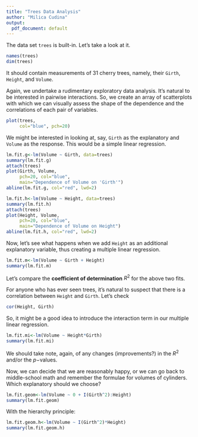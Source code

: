 ```yaml
---
title: "Trees Data Analysis"
author: "Milica Cudina"
output:
  pdf_document: default
---
```


The data set `trees` is built-in. Let's take a look at it. 

```r
names(trees)
dim(trees)
```

It should contain measurements of $31$ cherry trees, namely, their `Girth`, `Height`, and `Volume`. 



Again, we undertake a rudimentary exploratory data analysis. It's natural to be interested in pairwise interactions. So, we create an array of scatterplots with which we can visually assess the shape of the dependence and the correlations of each pair of variables.

```r
plot(trees,
     col="blue", pch=20)
```

We might be interested in looking at, say, `Girth` as the explanatory and `Volume` as the response. This would be a simple linear regression. 

```r
lm.fit.g<-lm(Volume ~ Girth, data=trees)
summary(lm.fit.g)
attach(trees)
plot(Girth, Volume, 
     pch=20, col="blue",
     main="Dependence of Volume on 'Girth'")
abline(lm.fit.g, col="red", lwd=2)

lm.fit.h<-lm(Volume ~ Height, data=trees)
summary(lm.fit.h)
attach(trees)
plot(Height, Volume, 
     pch=20, col="blue",
     main="Dependence of Volume on Height")
abline(lm.fit.h, col="red", lwd=2)
```


Now, let's see what happens when we add `Height` as an additional explanatory variable, thus creating a multiple linear regression. 

```r
lm.fit.m<-lm(Volume ~ Girth + Height)
summary(lm.fit.m)
```

Let's compare the **coefficient of determination** $R^2$ for the above two fits. 


For anyone who has ever seen trees, it's natural to suspect that there is a correlation between `Height` and `Girth`. Let's check

```r
cor(Height, Girth)
```

So, it might be a good idea to introduce the interaction term in our multiple linear regression. 

```r
lm.fit.mi<-lm(Volume ~ Height*Girth)
summary(lm.fit.mi)
```

We should take note, again, of any changes (improvements?) in the $R^2$ and/or the $p-$values. 

Now, we can decide that we are reasonably happy, or we can go back to middle-school math and remember the formulae for volumes of cylinders. Which explanatory should we choose? 

```r
lm.fit.geom<-lm(Volume ~ 0 + I(Girth^2):Height)
summary(lm.fit.geom)
```

With the hierarchy principle:

```r
lm.fit.geom.h<-lm(Volume ~ I(Girth^2)*Height)
summary(lm.fit.geom.h)
```